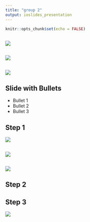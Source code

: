 ```yaml
---
title: "group 2"
output: ioslides_presentation
---
```


```r
knitr::opts_chunk$set(echo = FALSE)
```

## 

![](https://seanlee128.github.io/stock-filter/intro.png)

## 

![](https://seanlee128.github.io/stock-filter/book.png)

## 

![](https://seanlee128.github.io/stock-filter/master.png)

## Slide with Bullets

- Bullet 1
- Bullet 2
- Bullet 3

## Step 1

![](https://seanlee128.github.io/stock-filter/stepone1.png)

## 

![](https://seanlee128.github.io/stock-filter/stepone2.png)

## 

![](https://seanlee128.github.io/stock-filter/stepone3.png)

## Step 2

## Step 3

![](https://seanlee128.github.io/stock-filter/stepthree1.png)